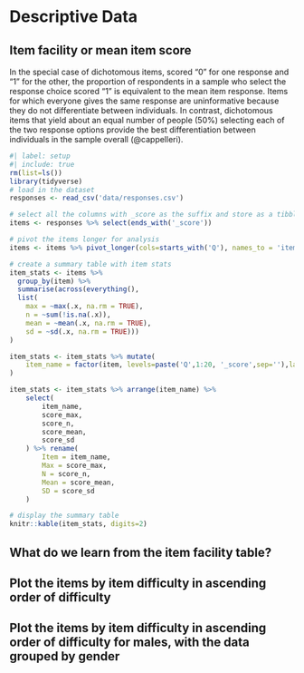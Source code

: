 # Descriptive Data

## Item facility or mean item score
In the special case of dichotomous items, scored “0” for one response and “1” for the other, the proportion of respondents in a sample who select the response choice scored “1” is equivalent to the mean item response. Items for which everyone gives the same response are uninformative because they do not differentiate between individuals. In contrast, dichotomous items that yield about an equal number of people (50%) selecting each of the two response options provide the best differentiation between individuals in the sample overall (@cappelleri).

```r
#| label: setup
#| include: true
rm(list=ls())
library(tidyverse)
# load in the dataset
responses <- read_csv('data/responses.csv')
```

```r
# select all the columns with _score as the suffix and store as a tibble
items <- responses %>% select(ends_with('_score'))

# pivot the items longer for analysis
items <- items %>% pivot_longer(cols=starts_with('Q'), names_to = 'item', values_to = 'score')

# create a summary table with item stats
item_stats <- items %>% 
  group_by(item) %>%
  summarise(across(everything(), 
  list(
    max = ~max(.x, na.rm = TRUE),
    n = ~sum(!is.na(.x)),
    mean = ~mean(.x, na.rm = TRUE),
    sd = ~sd(.x, na.rm = TRUE)))
)

item_stats <- item_stats %>% mutate(
    item_name = factor(item, levels=paste('Q',1:20, '_score',sep=''),labels = paste0('Q',1:20),ordered = TRUE)
)

item_stats <- item_stats %>% arrange(item_name) %>%
    select(
        item_name,
        score_max,
        score_n,
        score_mean,
        score_sd
    ) %>% rename(
        Item = item_name,
        Max = score_max,
        N = score_n,
        Mean = score_mean,
        SD = score_sd
    )

# display the summary table
knitr::kable(item_stats, digits=2)
```

## What do we learn from the item facility table?
## Plot the items by item difficulty in ascending order of difficulty
## Plot the items by item difficulty in ascending order of difficulty for males, with the data grouped by gender
